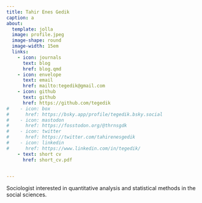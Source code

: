 ```yaml
---
title: Tahir Enes Gedik
caption: a
about:
  template: jolla
  image: profile.jpeg
  image-shape: round
  image-width: 15em
  links:
    - icon: journals
      text: blog  
      href: blog.qmd  
    - icon: envelope
      text: email
      href: mailto:tegedik@gmail.com
    - icon: github
      text: github
      href: https://github.com/tegedik
#    - icon: box
#      href: https://bsky.app/profile/tegedik.bsky.social
#    - icon: mastodon
#      href: https://fosstodon.org/@thrnsgdk
#    - icon: twitter
#      href: https://twitter.com/tahirenesgedik
#    - icon: linkedin
#      href: https://www.linkedin.com/in/tegedik/
    - text: short cv
      href: short_cv.pdf
    

---
```


Sociologist interested in quantitative analysis and statistical methods in the social sciences.


<!-- <center> 

CV: ([html](https://tegedik.github.io/cv/)/[pdf](https://tegedik.github.io/cv/index.pdf)).


```r
knitr::include_graphics("dim.jpg")
```


</center> -->

<!-- 
##### **Education**

**University of Florida**  
PhD in Sociology | 2018

**Middle East Technical University**  
MSc in Sociology | 2012

**Middle East Technical University**  
BSc in Sociology |


<div>

<a align="left" href="https://stats.stackexchange.com/users/109647/t-e-g"> <img src="https://stats.stackexchange.com/users/flair/109647.png" title="profile for T.E.G. at Cross Validated, Q&amp;A for people interested in statistics, machine learning, data analysis, data mining, and data visualization" alt="profile for T.E.G. at Cross Validated, Q&amp;A for people interested in statistics, machine learning, data analysis, data mining, and data visualization" align="left" width="208" height="58"/> </a>

</div>

<br />
-->